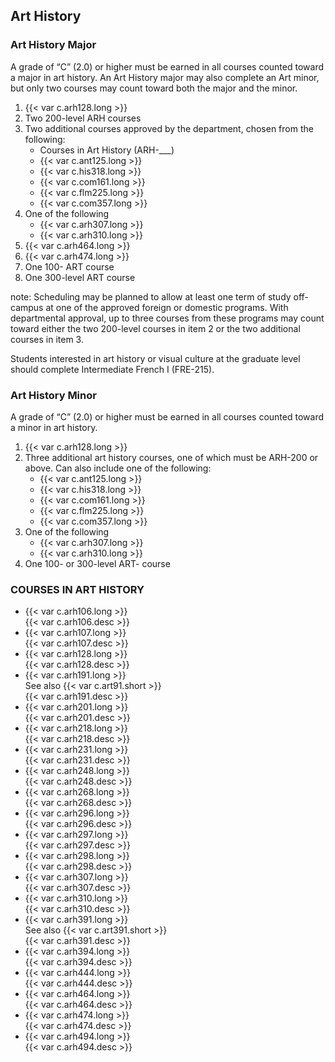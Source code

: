 ## Art History

### Art History Major 

A grade of “C” (2.0) or higher must be earned in all courses counted toward a major in art history.
An Art History major may also complete an Art minor, but only two courses may count toward both the major and the minor.


1. {{< var c.arh128.long >}}    
2. Two 200-level ARH courses  
3. Two additional courses approved by the department, chosen from the following:  
    - Courses in Art History (ARH-___)  
    - {{< var c.ant125.long >}}  
    - {{< var c.his318.long >}}  
    - {{< var c.com161.long >}}  
    - {{< var c.flm225.long >}}  
    - {{< var c.com357.long >}}  
4. One of the following  
    - {{< var c.arh307.long >}}  
    - {{< var c.arh310.long >}}  
5. {{< var c.arh464.long >}}  
6. {{< var c.arh474.long >}}   
7. One 100- ART course  
8. One 300-level ART course  

note: Scheduling may be planned to allow at least one term of study off-campus at one of the approved foreign or domestic programs. With departmental approval, up to three courses from these programs may count toward either the two 200-level courses in item 2 or the two additional courses in item 3.

Students interested in art history or visual culture at the graduate level should complete Intermediate French I (FRE-215).

### Art History Minor

A grade of “C” (2.0) or higher must be earned in all courses counted toward a minor in art history.


1. {{< var c.arh128.long >}}  
2. Three additional art history courses, one of which must be ARH-200 or above.  Can also include one of the following:  
   - {{< var c.ant125.long >}}  
   - {{< var c.his318.long >}}  
   - {{< var c.com161.long >}}  
   - {{< var c.flm225.long >}}  
   - {{< var c.com357.long >}}  
3. One of the following  
   - {{< var c.arh307.long >}}
   - {{< var c.arh310.long >}}  
4. One 100- or 300-level ART- course

### COURSES IN ART HISTORY {#sec-courses-in-art-history}

- {{< var c.arh106.long >}}   
  {{< var c.arh106.desc >}}   
- {{< var c.arh107.long >}}   
  {{< var c.arh107.desc >}}   
- {{< var c.arh128.long >}}   
  {{< var c.arh128.desc >}}   
- {{< var c.arh191.long >}}   
  See also {{< var c.art91.short >}}   
  {{< var c.arh191.desc >}}   
- {{< var c.arh201.long >}}  
  {{< var c.arh201.desc >}}  
- {{< var c.arh218.long >}}  
  {{< var c.arh218.desc >}}  
- {{< var c.arh231.long >}}  
  {{< var c.arh231.desc >}}  
- {{< var c.arh248.long >}}  
  {{< var c.arh248.desc >}}  
- {{< var c.arh268.long >}}  
  {{< var c.arh268.desc >}}  
- {{< var c.arh296.long >}}  
  {{< var c.arh296.desc >}}  
- {{< var c.arh297.long >}}  
  {{< var c.arh297.desc >}}  
- {{< var c.arh298.long >}}  
  {{< var c.arh298.desc >}}  
- {{< var c.arh307.long >}}  
  {{< var c.arh307.desc >}}  
- {{< var c.arh310.long >}}  
  {{< var c.arh310.desc >}}  
- {{< var c.arh391.long >}}  
  See also {{< var c.art391.short >}}  
  {{< var c.arh391.desc >}}  
- {{< var c.arh394.long >}}  
  {{< var c.arh394.desc >}}  
- {{< var c.arh444.long >}}  
  {{< var c.arh444.desc >}}  
- {{< var c.arh464.long >}}  
  {{< var c.arh464.desc >}}  
- {{< var c.arh474.long >}}  
  {{< var c.arh474.desc >}}  
- {{< var c.arh494.long >}}  
  {{< var c.arh494.desc >}}  
